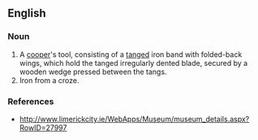 ==English==

===Noun===
{{en-noun}}

# A [[cooper]]'s tool, consisting of a [[tang]]ed iron band with folded-back wings, which hold the tanged irregularly dented blade, secured by a wooden wedge pressed between the tangs.
# Iron from a croze.

===References===
* http://www.limerickcity.ie/WebApps/Museum/museum_details.aspx?RowID=27997